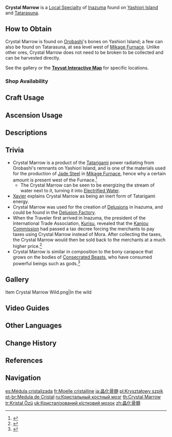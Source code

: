 {{Item Infobox
|id           = 101203
|image        = Item Crystal Marrow.png
|type         = Local Specialty (Inazuma)
|group        = Local Specialties
|description  = A crystal that contains a sliver of Tatarigami power. Adding this material during smelting will greatly increase the strength and toughness of metals.
|invCategory  = Materials
|source1      = Found on [[Orobashi]]'s bones on [[Yashiori Island]] and [[Tatarasuna]]
}}
'''Crystal Marrow''' is a [[Local Specialty]] of [[Inazuma]] found on [[Yashiori Island]] and [[Tatarasuna]].

==How to Obtain==
Crystal Marrow is found on [[Orobashi]]'s bones on Yashiori Island; a few can also be found on Tatarasuna, at sea level west of [[Mikage Furnace]]. Unlike other ores, Crystal Marrow does not need to be broken to be collected and can be harvested directly.

See the gallery or the '''[https://webstatic-sea.mihoyo.com/app/ys-map-sea/index.html#/map/2?shown_types=211 Teyvat Interactive Map]''' for specific locations.

===Shop Availability===
{{Shop Availability}}

==Craft Usage==
{{Craft Usage}}

==Ascension Usage==
{{Ascension Usage}}

==Descriptions==
{{Description|A crystal that contains a sliver of [[Tatarigami]] power. Adding this material during smelting will greatly increase the strength and toughness of metals.<br>In Inazuma, "Tatarigami" refers to the corpse of a [[god|divine being]] and the strange phenomena it creates. They say that before the god that created Crystal Marrow became the Tatarigami, it had many names, one of which was "[[Orobashi no Mikoto]]." Orobashi no Mikoto's body was as long as the winding seashore, and its voice was so resounding that only the [[Dark Sea]] could absorb it. Yet in the end, it too was cut down together with [[Yashiori Island]] itself.}}

==Trivia==
*Crystal Marrow is a product of the [[Tatarigami]] power radiating from Orobashi's remnants on Yashiori Island, and is one of the materials used for the production of [[Jade Steel]] in [[Mikage Furnace]], hence why a certain amount is present west of the Furnace.<ref>{{Ref/Quest|Tatara Tales: Purification Device}}</ref>
**The Crystal Marrow can be seen to be energizing the stream of water next to it, turning it into [[Electrified Water]].
* [[Xavier]] explains Crystal Marrow as being an inert form of Tatarigami energy.
*Crystal Marrow was used for the creation of [[Delusions]] in Inazuma, and could be found in the [[Delusion Factory]].
*When the Traveler first arrived in Inazuma, the president of the International Trade Association, [[Kurisu]], revealed that the [[Kanjou Commission]] had passed a tax decree forcing the merchants to pay taxes using Crystal Marrow instead of Mora. After collecting the taxes, the Crystal Marrow would then be sold back to the merchants at a much higher price.<ref>{{Ref/Quest|Confessions of an Outlander}}</ref>
*Crystal Marrow is similar in composition to the bony carapace that grows on the bodies of [[Consecrated Beasts]], who have consumed powerful beings such as gods.<ref>{{Ref/Enemy|Consecrated Flying Serpent}}</ref>

==Gallery==
<gallery>
Item Crystal Marrow Wild.png|In the wild
</gallery>

==Video Guides==
{{EVT
|video1   = https://youtu.be/rmWPOK3TitA
|caption1 = Farm Guide (66 total)
}}

==Other Languages==
{{Other Languages
|en      = Crystal Marrow
|zhs     = 晶化骨髓
|zhs_rm  = Jīnghuà Gǔsuǐ
|zht     = 晶化骨髓
|zht_rm  = Jīnghuà Gǔsuǐ
|zh_tl   = Crystallized Bone Marrow
|ja      = 晶化骨髄
|ja_rm   = Shouka Kotsuzui{{Assumed}}
|ja_tl   = Crystallized Bone Marrow
|ko      = {{tt|수정|水晶}} {{tt|골수|骨髓}}
|ko_tl   = Crystal Bone Marrow
|es      = Médula cristalizada
|es_tl   = Crystallized Marrow
|fr      = Moelle cristalline
|fr_tl   = Crystalline Marrow
|ru      = Кристальный костный мозг
|ru_tl   = Crystal Bone Marrow
|th      = Crystal Marrow
|vi      = {{tt|Tủy|髓}} Pha Lê
|vi_tl   = Crystal Marrow
|de      = Kristallmark
|de_tl   = Cyrstal Marrow
|id      = Crystal Marrow
|pt      = Medula de Cristal
|pt_tl   = Crystal Marrow
|tr      = Kristal Özü
|tr_tl   = Crystal Extract
|it      = Midollo cristallino
|it_tl   = Crystalline Marrow
}}

==Change History==
{{Change History|2.0}}

==References==
{{Reflist}}

==Navigation==
{{Material Navbox|Local Specialties}}

[[es:Médula cristalizada]]
[[fr:Moelle cristalline]]
[[ja:晶化骨髄]]
[[pl:Kryształowy szpik]]
[[pt-br:Medula de Cristal]]
[[ru:Кристальный костный мозг]]
[[th:Crystal Marrow]]
[[tr:Kristal Özü]]
[[uk:Кристалізований кістковий мозок]]
[[zh:晶化骨髓]]